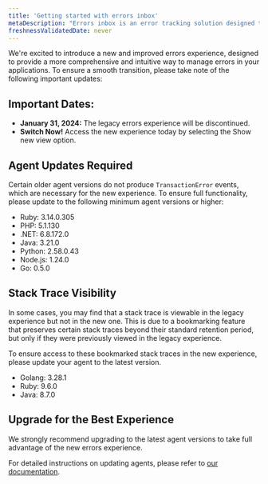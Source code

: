 ```yaml
---
title: 'Getting started with errors inbox'
metaDescription: "Errors inbox is an error tracking solution designed to give you the tools to proactively detect, triage, and resolve errors across your full application stack."
freshnessValidatedDate: never
---
```


We're excited to introduce a new and improved errors experience, designed to provide a more comprehensive and intuitive way to manage errors in your applications. To ensure a smooth transition, please take note of the following important updates:

## Important Dates:

* **January 31, 2024:** The legacy errors experience will be discontinued.
* **Switch Now!** Access the new experience today by selecting the Show new view option.

## Agent Updates Required

Certain older agent versions do not produce `TransactionError` events, which are necessary for the new experience. To ensure full functionality, please update to the following minimum agent versions or higher:

* Ruby:  3.14.0.305
* PHP: 5.1.130
* .NET:  6.8.172.0
* Java: 3.21.0
* Python:  2.58.0.43
* Node.js: 1.24.0
* Go: 0.5.0

## Stack Trace Visibility

In some cases, you may find that a stack trace is viewable in the legacy experience but not in the new one. This is due to a bookmarking feature that preserves certain stack traces beyond their standard retention period, but only if they were previously viewed in the legacy experience.

To ensure access to these bookmarked stack traces in the new experience, please update your agent to the latest version.

* Golang: 3.28.1
* Ruby: 9.6.0
* Java: 8.7.0

## Upgrade for the Best Experience

We strongly recommend upgrading to the latest agent versions to take full advantage of the new errors experience.

For detailed instructions on updating agents, please refer to [our documentation](/docs/new-relic-solutions/new-relic-one/install-configure/update-new-relic-agent/).
